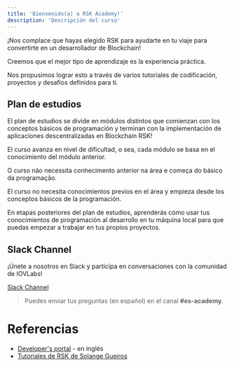 ```yaml
---
title: 'Bienvenido(a) a RSK Academy!'
description: 'Descripción del curso'
---
```


¡Nos complace que hayas elegido RSK para ayudarte en tu viaje para convertirte en un desarrollador de Blockchain!

Creemos que el mejor tipo de aprendizaje es la experiencia práctica.

Nos propusimos lograr esto a través de varios tutoriales de codificación, proyectos y desafíos definidos para ti.

## Plan de estudios

El plan de estudios se divide en
módulos distintos que comienzan con los conceptos básicos de programación
y terminan con la implementación de aplicaciones descentralizadas en Blockchain RSK!

El curso avanza en nivel de dificultad, o sea, cada módulo se basa en el conocimiento del módulo anterior.

O curso não necessita conhecimento anterior na área e começa do básico da programação.

El curso no necesita conocimientos previos en el área y empieza desde los conceptos básicos de la programación.

En etapas posteriores del plan de estudios,
aprenderás cómo usar tus conocimientos de programación al desarrollo en tu máquina local para que puedas empezar a trabajar en tus propios proyectos.

## Slack Channel

¡Únete a nosotros en Slack y participa en conversaciones con la comunidad de IOVLabs!

[Slack Channel](https://developers.rsk.co/slack)

> Puedes enviar tus preguntas (en español) en el canal **#es-academy**.

# Referencias

- [Developer's portal](https://developers.rsk.co/) - en inglés
- [Tutoriales de RSK de Solange Gueiros](https://rsk.solange.dev/)
